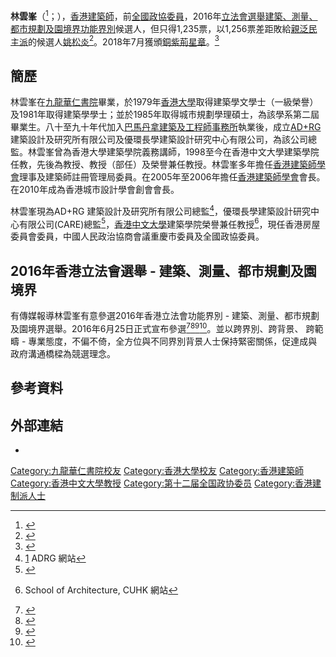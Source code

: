 {{Infobox person
| image     = 
| image_size     = 
| caption  = 
| birth_date  = {{birth_date_and_age|1957|9|3}}<ref name="董事及高級管理層">{{Cite web |url=http://www.hkexnews.hk/listedco/listconews/SEHK/2015/1023/a5627/CCHINAOVERSEASPROPERTY-20150706-21.PDF |title=中海物業集團《董事及高級管理層》，2015年 |access-date=2018-07-08 |archive-date=2018-07-08 |archive-url=https://web.archive.org/web/20180708104552/http://www.hkexnews.hk/listedco/listconews/SEHK/2015/1023/a5627/CCHINAOVERSEASPROPERTY-20150706-21.PDF |dead-url=no }}</ref><ref name="Birthday 2017 - 感恩">[https://www.facebook.com/photo.php?fbid=10154623130826621&set=a.10150278212466621.332876.526736620&type=3&theaterF Bernard Lim - Birthday 2017 - 感恩，2017年9月3日]</ref>
| occupation = 資深建築師、城市設計師
| 姓名   = <small>林雲峯<br /> JP, PPHKIA, MHKIUD, CPPCC </small> 
| 英文名 = Bernard V Lim
| 籍貫 =
}}

'''林雲峯'''{{BBS}}（{{lang-en|'''Lim Wan Fung, Bernard Vincent'''}}<ref name=info>{{Cite web|url=http://www.elections.gov.hk/legco2016/pdf/intro_to_can/G_G%203.pdf|title=建築、測量、都市規劃及園境界功能界別候選人簡介|accessdate=2016-09-04|work=2016立法會選舉|archive-date=2018-11-22|archive-url=https://web.archive.org/web/20181122234405/https://www.elections.gov.hk/legco2016/pdf/intro_to_can/G_G%203.pdf|dead-url=no}}</ref>；{{bd|1957年|9月3日}}），[[香港|香港]][[建築師|建築師]]，前[[全國政協委員|全國政協委員]]，2016年[[2016年香港立法會選舉|立法會選舉]][[建築、測量、都市規劃及園境界功能界別|建築、測量、都市規劃及園境界功能界別]]候選人，但只得1,235票，以1,256票差距敗給[[泛民主派|親泛民主派]]的候選人[[姚松炎|姚松炎]]<ref>{{Cite web|url=https://hk.news.yahoo.com/%E7%AB%8B%E6%9C%83%E9%81%B8%E6%88%B0-%E5%BB%BA%E7%AF%89-%E6%B8%AC%E9%87%8F-%E9%83%BD%E5%B8%82%E8%A6%8F%E5%8A%83%E5%8F%8A%E5%9C%92%E5%A2%83%E7%95%8C%E5%A7%9A%E6%9D%BE%E7%82%8E%E7%95%B6%E9%81%B8-063800063.html|title=【立會選戰】建築、測量、都市規劃及園境界姚松炎當選|date=2016-09-05|accessdate=2016-09-05|work=星島日報|archive-date=2018-07-01|archive-url=https://web.archive.org/web/20180701002024/https://hk.news.yahoo.com/%E7%AB%8B%E6%9C%83%E9%81%B8%E6%88%B0-%E5%BB%BA%E7%AF%89-%E6%B8%AC%E9%87%8F-%E9%83%BD%E5%B8%82%E8%A6%8F%E5%8A%83%E5%8F%8A%E5%9C%92%E5%A2%83%E7%95%8C%E5%A7%9A%E6%9D%BE%E7%82%8E%E7%95%B6%E9%81%B8-063800063.html|dead-url=no}}</ref>。2018年7月獲頒[[銅紫荊星章|銅紫荊星章]]。<ref>{{cite web |url=http://www.takungpao.com.hk/news/232109/2018/0701/181901.html |title=2018年特區授勳名單 |publisher=大公報 |date=2018-07-01 |accessdate=2020-10-05 |archive-date=2020-12-10 |archive-url=https://web.archive.org/web/20201210012911/http://www.takungpao.com.hk/news/232109/2018/0701/181901.html |dead-url=no }}</ref>

== 簡歷 ==
林雲峯在[[九龍華仁書院|九龍華仁書院]]畢業，於1979年[[香港大學|香港大學]]取得建築學文學士（一級榮譽）及1981年取得建築學學士；並於1985年取得城市規劃學理碩士，為該學系第二屆畢業生。八十至九十年代加入[[巴馬丹拿|巴馬丹拿建築及工程師事務所]]執業後，成立[[AD+RG|AD+RG]]建築設計及研究所有限公司及優環長學建築設計研究中心有限公司，為該公司總監。林雲峯曾為香港大學建築學院義務講師，1998至今在香港中文大學建築學院任教，先後為教授、教授（部任）及榮譽兼任教授。林雲峯多年擔任[[香港建築師學會|香港建築師學會]]理事及建築師註冊管理局委員。在2005年至2006年擔任[[香港建築師學會|香港建築師學會]]會長。在2010年成為香港城市設計學會創會會長。

林雲峯現為AD+RG 建築設計及研究所有限公司總監<ref>[http://www.adrg.com.hk/about-us] {{Wayback|url=http://www.adrg.com.hk/about-us |date=20200807043158 }} ADRG 網站</ref>，優環長學建築設計研究中心有限公司(CARE)總監<ref>{{Cite web|url=http://www.carehk.com.hk/profile/index.html|title=CARE優環長學建築設計及研究中心|accessdate=2016-06-29|work=www.carehk.com.hk|archive-date=2018-10-23|archive-url=https://web.archive.org/web/20181023234943/http://www.carehk.com.hk/profile/index.html|dead-url=no}}</ref>，[[香港中文大學|香港中文大學]]建築學院榮譽兼任教授<ref>{{cite web |url=http://www.arch.cuhk.edu.hk/v1/index.php/people/facultypage/7 |title=存档副本 |accessdate=2013-07-11 |deadurl=yes |archiveurl=https://web.archive.org/web/20130129132228/http://www.arch.cuhk.edu.hk/v1/index.php/people/facultypage/7 |archivedate=2013-01-29 }} School of Architecture, CUHK 網站</ref>，現任香港房屋委員會委員，中國人民政治協商會議重慶市委員及全國政協委員。

== 2016年香港立法會選舉 - 建築、測量、都市規劃及園境界 ==
有傳媒報導林雲峯有意參選2016年香港立法會功能界別 - 建築、測量、都市規劃及園境界選舉。2016年6月25日正式宣布參選<ref>{{Cite news|url=https://hk.news.yahoo.com/%E5%BB%BA%E7%AF%89%E5%B8%AB%E5%AD%B8%E6%9C%83%E5%89%8D%E6%9C%83%E9%95%B7%E6%9E%97%E9%9B%B2%E5%B3%AF-%E5%AE%A3%E5%B8%83%E5%8F%83%E9%81%B8%E7%AB%8B%E6%B3%95%E6%9C%83%E5%BB%BA%E7%AF%89%E6%B8%AC%E9%87%8F%E7%95%8C-160500354.html?soc_src=unv-sh&soc_trk=wa|title=建築師學會前會長林雲峯　宣布參選立法會建築測量界|last=|first=|date=星島日報|work=|accessdate=|archive-date=2016-08-18|archive-url=https://web.archive.org/web/20160818144044/https://hk.news.yahoo.com/%E5%BB%BA%E7%AF%89%E5%B8%AB%E5%AD%B8%E6%9C%83%E5%89%8D%E6%9C%83%E9%95%B7%E6%9E%97%E9%9B%B2%E5%B3%AF-%E5%AE%A3%E5%B8%83%E5%8F%83%E9%81%B8%E7%AB%8B%E6%B3%95%E6%9C%83%E5%BB%BA%E7%AF%89%E6%B8%AC%E9%87%8F%E7%95%8C-160500354.html?soc_src=unv-sh&soc_trk=wa|dead-url=no}}</ref><ref>{{Cite news|url=http://paper.takungpao.com/resfile/PDF/20160627/PDF/a21_screen.pdf|title=林雲峯競逐功組建築測量界|last=|first=|date=2016-06-27|work=大公報|accessdate=|archive-date=2016-09-14|archive-url=https://web.archive.org/web/20160914035206/http://paper.takungpao.com/resfile/PDF/20160627/PDF/a21_screen.pdf|dead-url=no}}</ref><ref>{{Cite news|url=http://news.mingpao.com/pns/dailynews/web_tc/article/20160627/s00002/1466964078412|title=政協林雲峯選建築界：無中聯辦祝福|last=|first=|date=2016-06-27|work=明報|accessdate=|archive-date=2016-08-17|archive-url=https://web.archive.org/web/20160817071607/http://news.mingpao.com/pns/dailynews/web_tc/article/20160627/s00002/1466964078412|dead-url=no}}</ref><ref>{{Cite news|url=http://hk.apple.nextmedia.com/realtime/news/20160627/55280761|title=挑戰擬連任謝偉銓 林雲峯：參選冇西環祝福|last=|first=|date=2016-06-27|work=蘋果日報|accessdate=|archive-date=2016-08-16|archive-url=https://web.archive.org/web/20160816130254/http://hk.apple.nextmedia.com/realtime/news/20160627/55280761|dead-url=no}}</ref>。並以跨界別、跨背景、 跨範疇 - 專業態度，不偏不倚，全方位與不同界別背景人士保持緊密關係，促達成與政府溝通橋樑為競選理念。

==參考資料==
<references />

== 外部連結 ==
*{{facebook|BernardLimJP}}

[[Category:九龍華仁書院校友|Category:九龍華仁書院校友]]
[[Category:香港大學校友|Category:香港大學校友]]
[[Category:香港建築師|Category:香港建築師]]
[[Category:香港中文大學教授|Category:香港中文大學教授]]
[[Category:第十二届全国政协委员|Category:第十二届全国政协委员]]
[[Category:香港建制派人士|Category:香港建制派人士]]